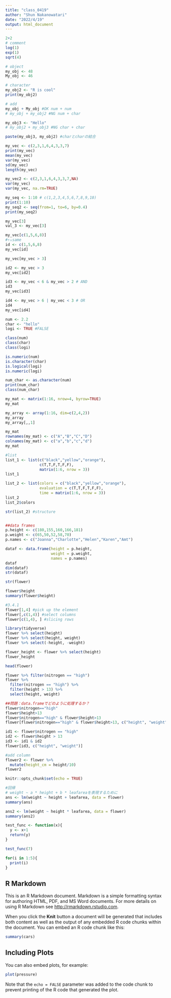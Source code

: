 ```yaml
---
title: "class_0419"
author: "Shun Nakanowatari"
date: "2022/4/19"
output: html_document
---
```


```r
2+2
# comment
log(1)
exp(1)
sqrt(4)
```

```r
# object
my_obj <- 48
My_obj <- 46

# character
my_obj2 <- "R is cool"
print(my_obj2)

# add
my_obj + My_obj #OK num + num
# my_obj + my_obj2 #NG num + char

my_obj3 <- "Hello" 
# my_obj2 + my_obj3 #NG char + char

paste(my_obj3, my_obj2) #charとcharの結合
```
```r
my_vec <- c(2,3,1,6,4,3,3,7)
print(my_vec)
mean(my_vec)
var(my_vec)
sd(my_vec)
length(my_vec)

my_vec2 <- c(2,3,1,6,4,3,3,7,NA)
var(my_vec)
var(my_vec, na.rm=TRUE)

my_seq <- 1:10 # c(1,2,3,4,5,6,7,8,9,10)
print(1:10)
my_seq2 <- seq(from=1, to=6, by=0.4)
print(my_seq2)
```

```r
my_vec[3]
val_3 <- my_vec[3]

my_vec[c(1,5,6,8)]
#↑↓same
id <- c(1,5,6,8)
my_vec[id]

my_vec[my_vec > 3]

id2 <- my_vec > 3
my_vec[id2]

id3 <- my_vec < 6 & my_vec > 2 # AND
id3
my_vec[id3]

id4 <- my_vec > 6 | my_vec < 3 # OR
id4
my_vec[id4]
```

```r
num <- 2.2
char <- "hello"
logi <- TRUE #FALSE

class(num)
class(char)
class(logi)

is.numeric(num)
is.character(char)
is.logical(logi)
is.numeric(logi)

num_char <- as.character(num)
print(num_char)
class(num_char)
```

```r
my_mat <- matrix(1:16, nrow=4, byrow=TRUE)
my_mat

my_array <- array(1:16, dim=c(2,4,2))
my_array
my_array[,,1]

my_mat
rownames(my_mat) <- c("A","B","C","D")
colnames(my_mat) <- c("a","b","c","d")
my_mat

#list
list_1 <- list(c("black","yellow","orange"),
               c(T,T,F,T,F,F),
               matrix(1:6, nrow = 3))
list_1

list_2 <- list(colors = c("black","yellow","orange"),
               evaluation = c(T,T,F,T,F,F),
               time = matrix(1:6, nrow = 3))
list_2
list_2$colors

str(list_2) #structure


##data frames
p.height <- c(180,155,160,166,181)
p.weight <- c(65,50,52,58,70)
p.names <- c("Joanna","Charlotte","Helen","Karen","Amt")

dataf <- data.frame(height = p.height,
                    weight = p.weight,
                    names = p.names)
dataf
dim(dataf)
str(dataf)
```

```r
str(flower)
```

```r
flower$height
summary(flower$height)

#3.4.1
flower[1,4] #pick up the element
flower[,c(1,4)] #select columns
flower[c(1,4), ] #slicing rows

```

```r
library(tidyverse)
flower %>% select(height)
flower %>% select(height, weight)
flower %>% select(-height, -weight)

flower_height <- flower %>% select(height)
flower_height

head(flower)

flower %>% filter(nitrogen == "high")
flower %>% 
  filter(nitrogen == "high") %>% 
  filter(height > 13) %>% 
  select(height, weight)

##問題：data.frameでどのように処理するか？
flower$nitrogen=="high"
flower$height>13
flower$nitrogen=="high" & flower$height>13
flower[flower$nitrogen=="high" & flower$height>13, c("height", "weight")]

id1 <- flower$nitrogen == "high"
id2 <- flower$height > 13
id3 <- id1 & id2
flower[id3, c("height", "weight")]

#add column
flower2 <- flower %>% 
  mutate(height_cm = height/10)
flower2
```



```r
knitr::opts_chunk$set(echo = TRUE)
```

```r
#回帰
# weight ~ a * height + b * leafareaを表現するために
ans <- lm(weight ~ height + leafarea, data = flower)
summary(ans)

ans2 <- lm(weight ~ height * leafarea, data = flower)
summary(ans2)
```


```r
test_func <- function(x){
  y <- x+1
  return(y)
}

test_func(7)

for(i in 1:5){
  print(i)
}
```



## R Markdown

This is an R Markdown document. Markdown is a simple formatting syntax for authoring HTML, PDF, and MS Word documents. For more details on using R Markdown see <http://rmarkdown.rstudio.com>.

When you click the **Knit** button a document will be generated that includes both content as well as the output of any embedded R code chunks within the document. You can embed an R code chunk like this:

```r
summary(cars)
```

## Including Plots

You can also embed plots, for example:

```r
plot(pressure)
```

Note that the `echo = FALSE` parameter was added to the code chunk to prevent printing of the R code that generated the plot.
